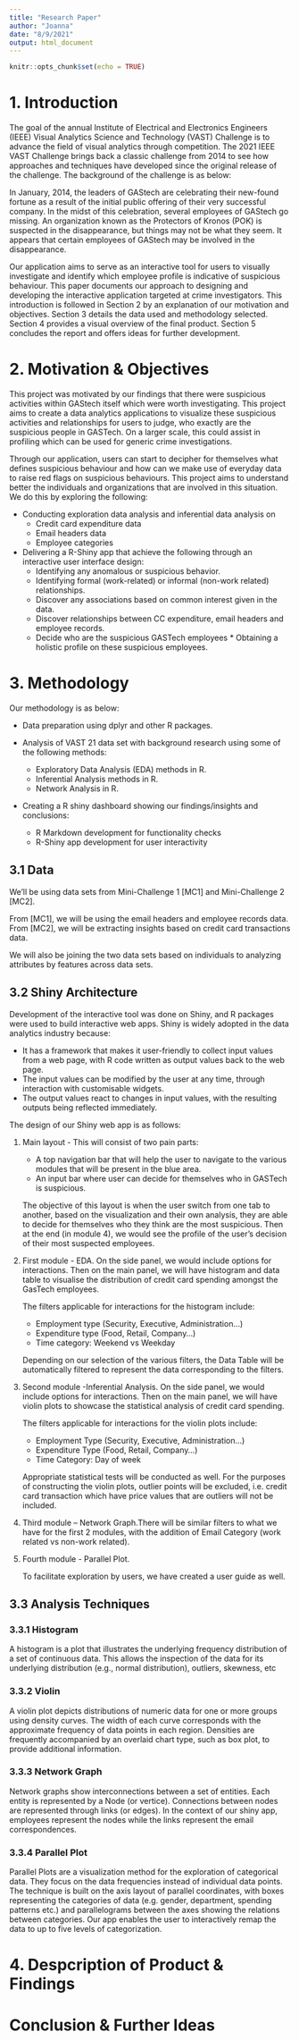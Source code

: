 ```yaml
---
title: "Research Paper"
author: "Joanna"
date: "8/9/2021"
output: html_document
---
```


```r
knitr::opts_chunk$set(echo = TRUE)
```

# 1. Introduction

The goal of the annual Institute of Electrical and Electronics Engineers (IEEE) Visual Analytics Science and Technology (VAST) Challenge is to advance the field of visual analytics through competition. The 2021 IEEE VAST Challenge brings back a classic challenge from 2014 to see how approaches and techniques have developed since the original release of the challenge. The background of the challenge is as below:

In January, 2014, the leaders of GAStech are celebrating their new-found fortune as a result of the initial public offering of their very successful company. In the midst of this celebration, several employees of GAStech go missing. An organization known as the Protectors of Kronos (POK) is suspected in the disappearance, but things may not be what they seem. It appears that certain employees of GAStech may be involved in the disappearance.

Our application aims to serve as an interactive tool for users to visually investigate and identify which employee profile is indicative of suspicious behaviour. This paper documents our approach to designing and developing the interactive application targeted at crime investigators. This introduction is followed in Section 2 by an explanation of our motivation and objectives. Section 3 details the data used and methodology selected. Section 4 provides a visual overview of the final product. Section 5 concludes the report and offers ideas for further development.   

# 2. Motivation & Objectives

This project was motivated by our findings that there were suspicious activities within GAStech itself which were worth investigating. This project aims to create a data analytics applications to visualize these suspicious activities and relationships for users to judge, who exactly are the suspicious people in GASTech. On a larger scale, this could assist in profiling which can be used for generic crime investigations.

Through our application, users can start to decipher for themselves what defines suspicious behaviour and how can we make use of everyday data to raise red flags on suspicious behaviours. This project aims to understand better the individuals and organizations that are involved in this situation. We do this by exploring the following:

* Conducting exploration data analysis and inferential data analysis on
    + Credit card expenditure data
    + Email headers data
    + Employee categories  
    
* Delivering a R-Shiny app that achieve the following through an interactive user interface design: 
    + Identifying any anomalous or suspicious behavior.
    + Identifying formal (work-related) or informal (non-work related) relationships.  
    + Discover any associations based on common interest given in the data.  
    + Discover relationships between CC expenditure, email headers and employee records.
    + Decide who are the suspicious GASTech employees * Obtaining a holistic profile on these suspicious employees.

# 3. Methodology

Our methodology is as below:  

* Data preparation using dplyr and other R packages.

* Analysis of VAST 21 data set with background research using some of the following methods:
    + Exploratory Data Analysis (EDA) methods in R.
    + Inferential Analysis methods in R.
    + Network Analysis in R.
    
* Creating a R shiny dashboard showing our findings/insights and conclusions:
    + R Markdown development for functionality checks
    + R-Shiny app development for user interactivity

## 3.1 Data

We’ll be using data sets from Mini-Challenge 1 [MC1] and Mini-Challenge 2 [MC2].

From [MC1], we will be using the email headers and employee records data. From [MC2], we will be extracting insights based on credit card transactions data.

We will also be joining the two data sets based on individuals to analyzing attributes by features across data sets.

## 3.2 Shiny Architecture

Development of the interactive tool was done on Shiny, and R packages were used to build interactive web apps. Shiny is widely adopted in the data analytics industry because:

* It has a framework that makes it user-friendly to collect input values from a web page, with R code written as output values back to the web page.
* The input values can be modified by the user at any time, through interaction with customisable widgets. 
* The output values react to changes in input values, with the resulting outputs being reflected immediately.  

The design of our Shiny web app is as follows:  

1. Main layout - This will consist of two pain parts:

    + A top navigation bar that will help the user to navigate to the various modules that will be present in the blue area.
    + An input bar where user can decide for themselves who in GASTech is suspicious.  
    
    The objective of this layout is when the user switch from one tab to another, based on the visualization and their own analysis, they are able to decide for themselves who they think are the most suspicious. Then at the end (in module 4), we would see the profile of the user’s decision of their most suspected employees.  

2. First module - EDA. On the side panel, we would include options for interactions. Then on the main panel, we will have histogram and data table to visualise the distribution of credit card spending amongst the GasTech employees.  

    The filters applicable for interactions for the histogram include:  
    + Employment type (Security, Executive, Administration...)
    + Expenditure type (Food, Retail, Company...)
    + Time category: Weekend vs Weekday  

    Depending on our selection of the various filters, the Data Table will be automatically filtered to represent the data corresponding to the filters.  

2. Second module -Inferential Analysis. On the side panel, we would include options for interactions. Then on the main panel, we will have violin plots to showcase the statistical analysis of credit card spending.
        
    The filters applicable for interactions for the violin plots include:         
    + Employment Type (Security, Executive, Administration...)
    + Expenditure Type (Food, Retail, Company...)
    + Time Category: Day of week
    
    Appropriate statistical tests will be conducted as well. For the purposes of constructing the violin plots, outlier points will be excluded, i.e. credit card transaction which have price values that are outliers will not be included.

3. Third module – Network Graph.There will be similar filters to what we have for the first 2 modules, with the addition of Email Category (work related vs non-work related).

4. Fourth module - Parallel Plot.  

    To facilitate exploration by users, we have created a user guide as well.


## 3.3 Analysis Techniques

### 3.3.1 Histogram

A histogram is a plot that illustrates the underlying frequency distribution of a set of continuous data. This allows the inspection of the data for its underlying distribution (e.g., normal distribution), outliers, skewness, etc

### 3.3.2 Violin

A violin plot depicts distributions of numeric data for one or more groups using density curves. The width of each curve corresponds with the approximate frequency of data points in each region. Densities are frequently accompanied by an overlaid chart type, such as box plot, to provide additional information.

### 3.3.3 Network Graph

Network graphs show interconnections between a set of entities. Each entity is represented by a Node (or vertice). Connections between nodes are represented through links (or edges). In the context of our shiny app, employees represent the nodes while the links represent the email correspondences.

### 3.3.4 Parallel Plot

Parallel Plots are a visualization method for the exploration of categorical data. They focus on the data frequencies instead of individual data points. The technique is built on the axis layout of parallel coordinates, with boxes representing the categories of data (e.g. gender, department, spending patterns etc.) and parallelograms between the axes showing the relations between categories. Our app enables the user to interactively remap the data to up to five levels of categorization.  

# 4. Despcription of Product & Findings

# Conclusion & Further Ideas
